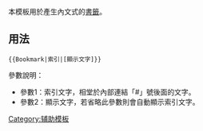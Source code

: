 <includeonly><!-- 在這裡加入模板的保護標識 --></includeonly><noinclude>{{template doc page viewed directly}}</noinclude>
<!-- 在本行下編輯模板說明 -->

本模板用於產生內文式的[[書籤 (瀏覽器)|書籤]]。

== 用法 ==
<pre>
{{Bookmark|索引|[顯示文字]}}
</pre>

參數說明：
*參數1：索引文字，相堂於內部連結「#」號後面的文字。
*參數2：顯示文字，若省略此參數則會自動顯示索引文字。

<includeonly>
[[Category:辅助模板]]
</includeonly>